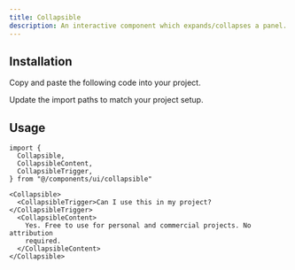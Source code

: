 ```yaml
---
title: Collapsible
description: An interactive component which expands/collapses a panel.
---
```


<ComponentPreview name="collapsible-01" />

## Installation

<ComponentInstall>

<Fragment slot="manual">

<Steps>

<Step>Copy and paste the following code into your project.</Step>

<ComponentSource component="collapsible" />

<Step>Update the import paths to match your project setup.</Step>

</Steps>

</Fragment>

</ComponentInstall>

## Usage

```tsx
import {
  Collapsible,
  CollapsibleContent,
  CollapsibleTrigger,
} from "@/components/ui/collapsible"
```

```tsx
<Collapsible>
  <CollapsibleTrigger>Can I use this in my project?</CollapsibleTrigger>
  <CollapsibleContent>
    Yes. Free to use for personal and commercial projects. No attribution
    required.
  </CollapsibleContent>
</Collapsible>
```
